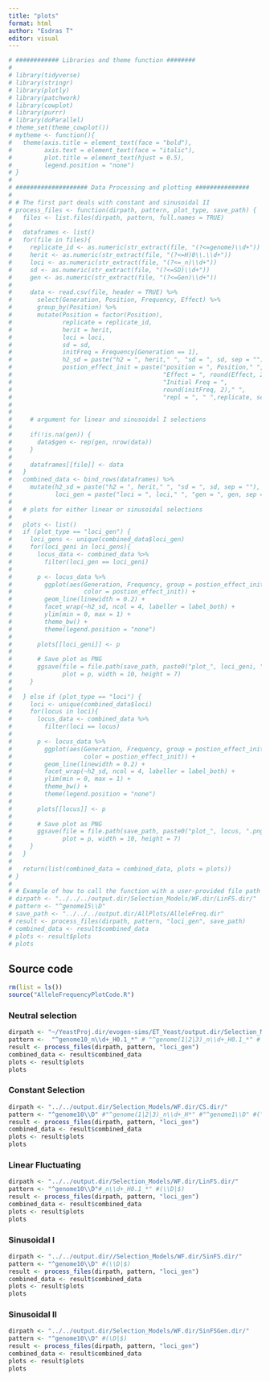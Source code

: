 ```yaml
---
title: "plots"
format: html
author: "Esdras T"
editor: visual
---
```


```r
# ############ Libraries and theme function ########
# 
# library(tidyverse)
# library(stringr)
# library(plotly)
# library(patchwork)
# library(cowplot)
# library(purrr)
# library(doParallel)
# theme_set(theme_cowplot())
# mytheme <- function(){
#   theme(axis.title = element_text(face = "bold"),
#         axis.text = element_text(face = "italic"),
#         plot.title = element_text(hjust = 0.5),
#         legend.position = "none")
# }
# 
# #################### Data Processing and plotting ###############
# 
# # The first part deals with constant and sinusoidal II
# process_files <- function(dirpath, pattern, plot_type, save_path) {
#   files <- list.files(dirpath, pattern, full.names = TRUE)
#   
#   dataframes <- list()
#   for(file in files){
#     replicate_id <- as.numeric(str_extract(file, "(?<=genome)\\d+"))
#     herit <- as.numeric(str_extract(file, "(?<=H)0\\.\\d+"))
#     loci <- as.numeric(str_extract(file, "(?<=_n)\\d+"))
#     sd <- as.numeric(str_extract(file, "(?<=SD)\\d+"))
#     gen <- as.numeric(str_extract(file, "(?<=Gen)\\d+"))
#     
#     data <- read.csv(file, header = TRUE) %>%
#       select(Generation, Position, Frequency, Effect) %>%
#       group_by(Position) %>%
#       mutate(Position = factor(Position),
#              replicate = replicate_id,
#              herit = herit,
#              loci = loci,
#              sd = sd,
#              initFreq = Frequency[Generation == 1],
#              h2_sd = paste("h2 = ", herit," ", "sd = ", sd, sep = ""),
#              postion_effect_init = paste("position = ", Position," ",
#                                          "Effect = ", round(Effect, 2)," ", 
#                                          "Initial Freq = ", 
#                                          round(initFreq, 2)," ",
#                                          "repl = ", " ",replicate, sep = ""))
#     
#     
#     # argument for linear and sinusoidal I selections
#     
#     if(!is.na(gen)) {
#       data$gen <- rep(gen, nrow(data))
#     }
#     
#     dataframes[[file]] <- data
#   }
#   combined_data <- bind_rows(dataframes) %>%
#     mutate(h2_sd = paste("h2 = ", herit," ", "sd = ", sd, sep = ""),
#            loci_gen = paste("loci = ", loci," ", "gen = ", gen, sep = ""))
#   
#   # plots for either linear or sinusoidal selections
#   
#   plots <- list()
#   if (plot_type == "loci_gen") {
#     loci_gens <- unique(combined_data$loci_gen)
#     for(loci_geni in loci_gens){
#       locus_data <- combined_data %>%
#         filter(loci_gen == loci_geni)
#       
#       p <- locus_data %>%
#         ggplot(aes(Generation, Frequency, group = postion_effect_init,
#                    color = postion_effect_init)) +
#         geom_line(linewidth = 0.2) +
#         facet_wrap(~h2_sd, ncol = 4, labeller = label_both) +
#         ylim(min = 0, max = 1) +
#         theme_bw() +
#         theme(legend.position = "none")
#       
#       plots[[loci_geni]] <- p
#       
#       # Save plot as PNG
#       ggsave(file = file.path(save_path, paste0("plot_", loci_geni, ".png")), 
#              plot = p, width = 10, height = 7)
#     }
#     
#   } else if (plot_type == "loci") {
#     loci <- unique(combined_data$loci)
#     for(locus in loci){
#       locus_data <- combined_data %>%
#         filter(loci == locus)
#       
#       p <- locus_data %>%
#         ggplot(aes(Generation, Frequency, group = postion_effect_init, 
#                    color = postion_effect_init)) +
#         geom_line(linewidth = 0.2) +
#         facet_wrap(~h2_sd, ncol = 4, labeller = label_both) +
#         ylim(min = 0, max = 1) +
#         theme_bw() +
#         theme(legend.position = "none")
#       
#       plots[[locus]] <- p
#       
#       # Save plot as PNG
#       ggsave(file = file.path(save_path, paste0("plot_", locus, ".png")), 
#              plot = p, width = 10, height = 7)
#     }
#   }
#   
#   return(list(combined_data = combined_data, plots = plots))
# }
# 
# # Example of how to call the function with a user-provided file path
# dirpath <- "../../../output.dir/Selection_Models/WF.dir/LinFS.dir/"
# pattern <- "^genome15\\D"
# save_path <- "../../../output.dir/AllPlots/AlleleFreq.dir"
# result <- process_files(dirpath, pattern, "loci_gen", save_path)
# combined_data <- result$combined_data
# plots <- result$plots
# plots

```

## Source code

```r
rm(list = ls())
source("AlleleFrequencyPlotCode.R")
```

### Neutral selection

```r
dirpath <- "~/YeastProj.dir/evogen-sims/ET_Yeast/output.dir/Selection_Models/WF.dir/NS.dir/"
pattern <-  "^genome10_n\\d+_H0.1_*" # "^genome(1|2|3)_n\\d+_H0.1_*" # "^genome15\\D" #(\\D|$)
result <- process_files(dirpath, pattern, "loci_gen")
combined_data <- result$combined_data
plots <- result$plots
plots
```

### Constant Selection

```r
dirpath <- "../../output.dir/Selection_Models/WF.dir/CS.dir/"
pattern <- "^genome10\\D" #"^genome(1|2|3)_n\\d+_H*" #"^genome1\\D" #(\\D|$)
result <- process_files(dirpath, pattern, "loci_gen")
combined_data <- result$combined_data
plots <- result$plots
plots
```

### Linear Fluctuating

```r
dirpath <- "../../output.dir/Selection_Models/WF.dir/LinFS.dir/"
pattern <- "^genome10\\D"#_n\\d+_H0.1_*" #(\\D|$)
result <- process_files(dirpath, pattern, "loci_gen")
combined_data <- result$combined_data
plots <- result$plots
plots
```

### Sinusoidal I

```r
dirpath <- "../../output.dir//Selection_Models/WF.dir/SinFS.dir/"
pattern <- "^genome10\\D" #(\\D|$)
result <- process_files(dirpath, pattern, "loci_gen")
combined_data <- result$combined_data
plots <- result$plots
plots
```

### Sinusoidal II

```r
dirpath <- "../../output.dir/Selection_Models/WF.dir/SinFSGen.dir/" 
pattern <- "^genome10\\D" #(\D|$) 
result <- process_files(dirpath, pattern, "loci_gen") 
combined_data <- result$combined_data 
plots <- result$plots 
plots
```
